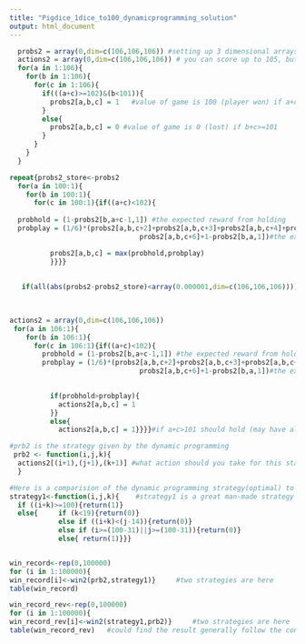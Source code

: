 ---
title: "Pigdice_1dice_to100_dynamicprogramming_solution"
output: html_document
---

```{r}
  probs2 = array(0,dim=c(106,106,106)) #setting up 3 dimensional arrays one for v(i,j,k) one for actions2 to take in each state
  actions2 = array(0,dim=c(106,106,106)) # you can score up to 105, but can't have 0th element hence up to 106
  for(a in 1:106){
    for(b in 1:106){
      for(c in 1:106){
        if(((a+c)>=102)&(b<101)){
          probs2[a,b,c] = 1   #value of game is 100 (player won) if a+c>=101 (since all the values are shifted by 1 from absence of 0 element)
        }
        else{
          probs2[a,b,c] = 0 #value of game is 0 (lost) if b+c>=101
        }
      }
    }
  }

repeat{probs2_store<-probs2
  for(a in 100:1){
    for(b in 100:1){
      for(c in 100:1){if((a+c)<102){
   
  probhold = (1-probs2[b,a+c-1,1]) #the expected reward from holding
  probplay = (1/6)*(probs2[a,b,c+2]+probs2[a,b,c+3]+probs2[a,b,c+4]+probs2[a,b,c+5]+
                                probs2[a,b,c+6]+1-probs2[b,a,1])#the expected reward from playing

          probs2[a,b,c] = max(probhold,probplay) 
          }}}}
         
            
   if(all(abs(probs2-probs2_store)<array(0.000001,dim=c(106,106,106)))){break}}  
          
        
```

```{r}
actions2 = array(0,dim=c(106,106,106))
 for(a in 106:1){
    for(b in 106:1){
      for(c in 106:1){if((a+c)<102){
        probhold = (1-probs2[b,a+c-1,1]) #the expected reward from holding
        probplay = (1/6)*(probs2[a,b,c+2]+probs2[a,b,c+3]+probs2[a,b,c+4]+probs2[a,b,c+5]+
                                probs2[a,b,c+6]+1-probs2[b,a,1])#the expected reward from playing

          
          if(probhold>probplay){
            actions2[a,b,c] = 1
          }}
          else{
            actions2[a,b,c] = 1}}}}#if a+c>101 should hold (may have already won)
```

```{r}
#prb2 is the strategy given by the dynamic programming
 prb2 <- function(i,j,k){
  actions2[(i+1),(j+1),(k+1)] #what action should you take for this state
  }

```


```{r}
#Here is a comparision of the dynamic programming strategy(optimal) to a great man-made strategy
strategy1<-function(i,j,k){    #strategy1 is a great man-made strategy suggested in the paper
  if ((i+k)>=100){return(1)}
  else{     if (k<19){return(0)}
            else if ((i+k)<(j-14)){return(0)}
            else if (i>=(100-31)||j>=(100-31)){return(0)}
            else{ return(1)}}}


win_record<-rep(0,100000)
for (i in 1:100000){
win_record[i]<-win2(prb2,strategy1)}     #two strategies are here
table(win_record) 

win_record_rev<-rep(0,100000)
for (i in 1:100000){
win_record_rev[i]<-win2(strategy1,prb2)}     #two strategies are here
table(win_record_rev)   #could find the result generally follow the content in the referred paper
```

